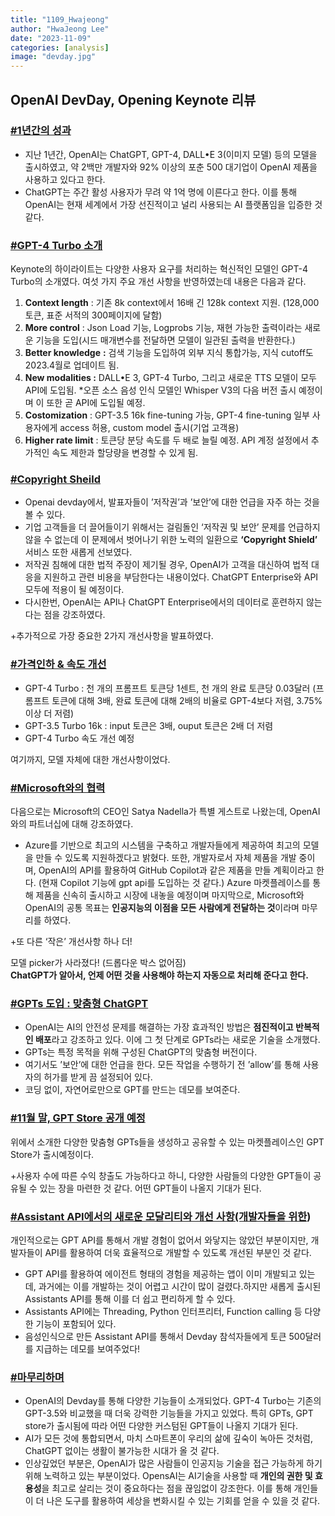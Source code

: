```yaml
---
title: "1109_Hwajeong"
author: "HwaJeong Lee"
date: "2023-11-09"
categories: [analysis]
image: "devday.jpg"
---
```


## **OpenAI DevDay, Opening Keynote 리뷰**

### **<U>#1년간의 성과</U>**

- 지난 1년간, OpenAI는 ChatGPT, GPT-4, DALL•E 3(이미지 모델) 등의 모델을 출시하였고, 약 2백만 개발자와 92% 이상의 포춘 500 대기업이 OpenAI 제품을 사용하고 있다고 한다.   
- ChatGPT는 주간 활성 사용자가 무려 약 1억 명에 이른다고 한다.  이를 통해 OpenAI는 현재 세계에서 가장 선진적이고 널리 사용되는 AI 플랫폼임을 입증한 것 같다.

### **<U>#GPT-4 Turbo 소개</U>**
Keynote의 하이라이트는 다양한 사용자 요구를 처리하는 혁신적인 모델인 GPT-4 Turbo의 소개였다. 여섯 가지 주요 개선 사항을 반영하였는데 내용은 다음과 같다.

1. **Context length** : 기존 8k context에서 16배 긴 128k context 지원. (128,000 토큰, 표준 서적의 300페이지에 달함)
2. **More control** : Json Load 기능, Logprobs 기능, 재현 가능한 출력이라는 새로운 기능을 도입(시드 매개변수를 전달하면 모델이 일관된 출력을 반환한다.)
3. **Better knowledge** **:** 검색 기능을 도입하여 외부 지식 통합가능, 지식 cutoff도 2023.4월로 업데이트 됨.
4. **New modalities :** DALL•E 3, GPT-4 Turbo, 그리고 새로운 TTS 모델이 모두 API에 도입됨. *오픈 소스 음성 인식 모델인 Whisper V3의 다음 버전 출시 예정이며 이 또한 곧 API에 도입될 예정.
5. **Costomization** : GPT-3.5 16k fine-tuning 가능, GPT-4 fine-tuning 일부 사용자에게 access 허용, custom model 출시(기업 고객용)
6. **Higher rate limit** : 토큰당 분당 속도를 두 배로 늘릴 예정. API 계정 설정에서 추가적인 속도 제한과 할당량을 변경할 수 있게 됨. 

### **<U>#Copyright Sheild</U>**

- Openai devday에서, 발표자들이 ‘저작권’과 ‘보안’에 대한 언급을 자주 하는 것을 볼 수 있다.   
- 기업 고객들을 더 끌어들이기 위해서는 걸림돌인 '저작권 및 보안' 문제를 언급하지 않을 수 없는데 이 문제에서 벗어나기 위한 노력의 일환으로 **'Copyright Shield'** 서비스 또한 새롭게 선보였다.   
- 저작권 침해에 대한 법적 주장이 제기될 경우, OpenAI가 고객을 대신하여 법적 대응을 지원하고 관련 비용을 부담한다는 내용이었다. ChatGPT Enterprise와 API 모두에 적용이 될 예정이다.   
- 다시한번, OpenAI는 API나 ChatGPT Enterprise에서의 데이터로 훈련하지 않는다는 점을 강조하였다.

+추가적으로 가장 중요한 2가지 개선사항을 발표하였다.

### **<U>#가격인하 & 속도 개선</U>**

- GPT-4 Turbo : 천 개의 프롬프트 토큰당 1센트, 천 개의 완료 토큰당 0.03달러 (프롬프트 토큰에 대해 3배, 완료 토큰에 대해 2배의 비율로 GPT-4보다 저렴, 3.75% 이상 더 저렴)
- GPT-3.5 Turbo 16k : input 토큰은 3배, ouput 토큰은 2배 더 저렴
- GPT-4 Turbo 속도 개선 예정

여기까지, 모델 자체에 대한 개선사항이었다.

### **<U>#Microsoft와의 협력</U>**

다음으로는 Microsoft의 CEO인 Satya Nadella가 특별 게스트로 나왔는데, OpenAI와의 파트너십에 대해 강조하였다.

- Azure를 기반으로 최고의 시스템을 구축하고 개발자들에게 제공하여 최고의 모델을 만들 수 있도록 지원하겠다고 밝혔다. 또한, 개발자로서 자체 제품을 개발 중이며, OpenAI의 API를 활용하여 GitHub Copilot과 같은 제품을 만들 계획이라고 한다. (현재 Copilot 기능에 gpt api를 도입하는 것 같다.) Azure 마켓플레이스를 통해 제품을 신속히 출시하고 시장에 내놓을 예정이며 마지막으로, Microsoft와 OpenAI의 공통 목표는 **인공지능의 이점을 모든 사람에게 전달하는 것**이라며 마무리를 하였다.

+또 다른 '작은' 개선사항 하나 더!

모델 picker가 사라졌다! (드롭다운 박스 없어짐)<br/>
**ChatGPT가 알아서, 언제 어떤 것을 사용해야 하는지 자동으로 처리해 준다고 한다.**

### **<U>#GPTs 도입 : 맞춤형 ChatGPT</U>**

- OpenAI는 AI의 안전성 문제를 해결하는 가장 효과적인 방법은 **점진적이고 반복적인 배포**라고 강조하고 있다. 이에 그 첫 단계로 GPTs라는 새로운 기술을 소개했다.
- GPTs는 특정 목적을 위해 구성된 ChatGPT의 맞춤형 버전이다.
- 여기서도 ‘보안’에 대한 언급을 한다. 모든 작업을 수행하기 전 ‘allow’를 통해 사용자의 허가를 받게 끔 설정되어 있다.
- 코딩 없이, 자연어로만으로 GPT를 만드는 데모를 보여준다.

### **<U>#11월 말, GPT Store 공개 예정</U>**

위에서 소개한 다양한 맞춤형 GPTs들을 생성하고 공유할 수 있는 마켓플레이스인 GPT Store가 출시예정이다.

+사용자 수에 따른 수익 창출도 가능하다고 하니, 다양한 사람들의 다양한 GPT들이 공유될 수 있는 장을 마련한 것 같다. 어떤 GPT들이 나올지 기대가 된다.

### **<U>#Assistant API에서의 새로운 모달리티와 개선 사항(개발자들을 위한</U>)**

개인적으로는 GPT API를 통해서 개발 경험이 없어서 와닿지는 않았던 부분이지만, 개발자들이 API를 활용하여 더욱 효율적으로 개발할 수 있도록 개선된 부분인 것 같다.

- GPT API를 활용하여 에이전트 형태의 경험을 제공하는 앱이 이미 개발되고 있는데, 과거에는 이를 개발하는 것이 어렵고 시간이 많이 걸렸다.하지만 새롭게 출시된 Assistants API를 통해 이를 더 쉽고 편리하게 할 수 있다.
- Assistants API에는 Threading, Python 인터프리터, Function calling 등 다양한 기능이 포함되어 있다.
- 음성인식으로 만든 Assistant API를 통해서 Devday 참석자들에게 토큰 500달러를 지급하는 데모를 보여주었다!

### **<U>#마무리하며</U>**

- OpenAI의 Devday를 통해 다양한 기능들이 소개되었다. GPT-4 Turbo는 기존의 GPT-3.5와 비교했을 때 더욱 강력한 기능들을 가지고 있었다. 특히 GPTs, GPT store가 출시됨에 따라 어떤 다양한 커스텀된 GPT들이 나올지 기대가 된다. 
- AI가 모든 것에 통합되면서, 마치 스마트폰이 우리의 삶에 깊숙이 녹아든 것처럼, ChatGPT 없이는 생활이 불가능한 시대가 올 것 같다.
- 인상깊었던 부분은, OpenAI가 많은 사람들이 인공지능 기술을 접근 가능하게 하기위해 노력하고 있는 부분이었다. OpensAI는 AI기술을 사용할 때 **개인의 권한 및 효용성**을 최고로 살리는 것이 중요하다는 점을  끊임없이 강조한다. 이를 통해 개인들이 더 나은 도구를 활용하여 세상을 변화시킬 수 있는 기회를 얻을 수 있을 것 같다.